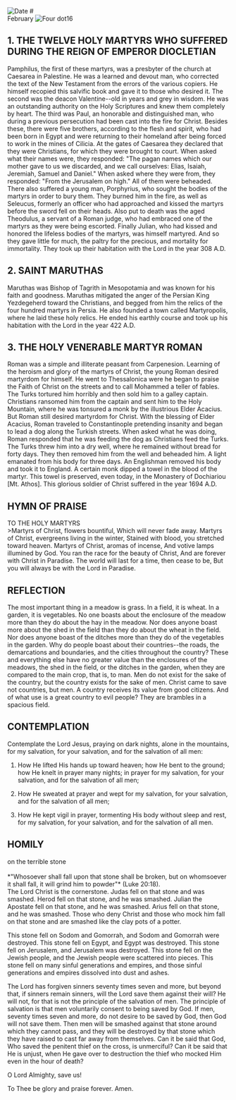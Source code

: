 
<RunningHead />
<Image src="/title-imprint.png" height={50} width={50} alt="Date" className="title-imprint"/>
# <div id="date">February <Image className="four-dot" src="/four-dot.png" height={15} width={15} alt="Four dot" />16</div>

## 1. THE TWELVE HOLY MARTYRS WHO SUFFERED DURING THE REIGN OF EMPEROR DIOCLETIAN

Pamphilus, the first of these martyrs, was a presbyter of the church at Caesarea in Palestine. He was a learned and devout man, who corrected the text of the New Testament from the errors of the various copiers. He himself recopied this salvific book and gave it to those who desired it. The second was the deacon Valentine--old in years and grey in wisdom. He was an outstanding authority on the Holy Scriptures and knew them completely by heart. The third was Paul, an honorable and distinguished man, who during a previous persecution had been cast into the fire for Christ. Besides these, there were five brothers, according to the flesh and spirit, who had been born in Egypt and were returning to their homeland after being forced to work in the mines of Cilicia. At the gates of Caesarea they declared that they were Christians, for which they were brought to court. When asked what their names were, they responded: "The pagan names which our mother gave to us we discarded, and we call ourselves:  Elias, Isaiah, Jeremiah, Samuel and Daniel." When asked where they were from, they responded: "From the Jerusalem on high." All of them were beheaded. There also suffered a young man, Porphyrius, who sought the bodies of the martyrs in order to bury them. They burned him in the fire, as well as Seleucus, formerly an officer who had approached and kissed the martyrs before the sword fell on their heads. Also put to death was the aged Theodulus, a servant of a Roman judge, who had embraced one of the martyrs as they were being escorted. Finally Julian, who had kissed and honored the lifeless bodies of the martyrs, was himself martyred. And so they gave little for much, the paltry for the precious, and mortality for immortality. They took up their habitation with the Lord in the year 308 A.D.

## 2. SAINT MARUTHAS

Maruthas was Bishop of Tagrith in Mesopotamia and was known for his faith and goodness. Maruthas mitigated the anger of the Persian King Yezdegeherd toward the Christians, and begged from him the relics of the four hundred martyrs in Persia. He also founded a town called Martyropolis, where he laid these holy relics. He ended his earthly course and took up his habitation with the Lord in the year 422 A.D.

## 3. THE HOLY VENERABLE MARTYR ROMAN

Roman was a simple and illiterate peasant from Carpenesion. Learning of the heroism and glory of the martyrs of Christ, the young Roman desired martyrdom for himself. He went to Thessalonica were he began to praise the Faith of Christ on the streets and to call Mohammed a teller of fables. The Turks tortured him horribly and then sold him to a galley captain. Christians ransomed him from the captain and sent him to the Holy Mountain, where he was tonsured a monk by the illustrious Elder Acacius. But Roman still desired martyrdom for Christ. With the blessing of Elder Acacius, Roman traveled to Constantinople pretending insanity and began to lead a dog along the Turkish streets. When asked what he was doing, Roman responded that he was feeding the dog as Christians feed the Turks. The Turks threw him into a dry well, where he remained without bread for forty days. They then removed him from the well and beheaded him. A light emanated from his body for three days. An Englishman removed his body and took it to England. A certain monk dipped a towel in the blood of the martyr. This towel is preserved, even today, in the Monastery of Dochiariou [Mt. Athos]. This glorious soldier of Christ suffered in the year 1694 A.D.


## HYMN OF PRAISE
<div style={{textAlign:'center', color:'crimson', fontWeight:'bold'}}>
TO THE HOLY MARTYRS
</div>
>Martyrs of Christ, flowers bountiful,  
Which will never fade away.  
Martyrs of Christ, evergreens living in the winter,  
Stained with blood, you stretched toward heaven.  
Martyrs of Christ, aromas of incense,  
And votive lamps illumined by God.  
You ran the race for the beauty of Christ,  
And are forever with Christ in Paradise.  
The world will last for a time, then cease to be,  
But you will always be with the Lord in Paradise.  


## REFLECTION

The most important thing in a meadow is grass. In a field, it is wheat. In a garden, it is vegetables. No one boasts about the enclosure of the meadow more than they do about the hay in the meadow. Nor does anyone boast more about the shed in the field than they do about the wheat in the field. Nor does anyone boast of the ditches more than they do of the vegetables in the garden. Why do people boast about their countries--the roads, the demarcations and boundaries, and the cities throughout the country? These and everything else have no greater value than the enclosures of the meadows, the shed in the field, or the ditches in the garden, when they are compared to the main crop, that is, to man. Men do not exist for the sake of the country, but the country exists for the sake of men. Christ came to save not countries, but men. A country receives its value from good citizens. And of what use is a great country to evil people? They are brambles in a spacious field.


## CONTEMPLATION

Contemplate the Lord Jesus, praying on dark nights, alone in the mountains, for my salvation, for your salvation, and for the salvation of all men:

1. How He lifted His hands up toward heaven; how He bent to the ground; how He knelt in prayer many nights; in prayer for my salvation, for your salvation, and for the salvation of all men;

2. How He sweated at prayer and wept for my salvation, for your salvation, and for the salvation of all men;

3. How He kept vigil in prayer, tormenting His body without sleep and rest, for my salvation, for your salvation, and for the salvation of all men.


## HOMILY
<div style={{textAlign:'center', color:'crimson', fontWeight:'bold'}}>
on the terrible stone
</div>
<br />
<div style={{textAlign:'right'}}>
*"Whosoever shall fall upon that stone shall be broken, but on whomsoever it shall fall, it will grind him to powder"* (Luke 20:18).
</div>
The Lord Christ is the cornerstone. Judas fell on that stone and was smashed. Herod fell on that stone, and he was smashed. Julian the Apostate fell on that stone, and he was smashed. Arius fell on that stone, and he was smashed. Those who deny Christ and those who mock him fall on that stone and are smashed like the clay pots of a potter.

This stone fell on Sodom and Gomorrah, and Sodom and Gomorrah were destroyed. This stone fell on Egypt, and Egypt was destroyed. This stone fell on Jerusalem, and Jerusalem was destroyed. This stone fell on the Jewish people, and the Jewish people were scattered into pieces. This stone fell on many sinful generations and empires, and those sinful generations and empires dissolved into dust and ashes.

The Lord has forgiven sinners seventy times seven and more, but beyond that, if sinners remain sinners, will the Lord save them against their will? He will not, for that is not the principle of the salvation of men. The principle of salvation is that men voluntarily consent to being saved by God. If men, seventy times seven and more, do not desire to be saved by God, then God will not save them. Then men will be smashed against that stone around which they cannot pass, and they will be destroyed by that stone which they have raised to cast far away from themselves. Can it be said that God, Who saved the penitent thief on the cross, is unmerciful? Can it be said that He is unjust, when He gave over to destruction the thief who mocked Him even in the hour of death?

O Lord Almighty, save us!

To Thee be glory and praise forever. Amen.

